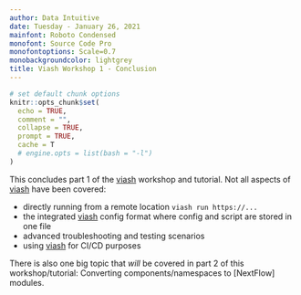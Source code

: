 ```yaml
---
author: Data Intuitive
date: Tuesday - January 26, 2021
mainfont: Roboto Condensed
monofont: Source Code Pro
monofontoptions: Scale=0.7
monobackgroundcolor: lightgrey
title: Viash Workshop 1 - Conclusion
---
```


```r
# set default chunk options
knitr::opts_chunk$set(
  echo = TRUE,
  comment = "",
  collapse = TRUE,
  prompt = TRUE,
  cache = T
  # engine.opts = list(bash = "-l")
)
```

This concludes part 1 of the [viash] workshop and tutorial. Not all aspects of [viash] have been covered:

- directly running from a remote location `viash run https://...`
- the integrated [viash] config format where config and script are stored in one file
- advanced troubleshooting and testing scenarios
- using [viash] for CI/CD purposes

There is also one big topic that _will_ be covered in part 2 of this workshop/tutorial: Converting components/namespaces to [NextFlow] modules.


[viash]: https://github.com/data-intuitive/viash
